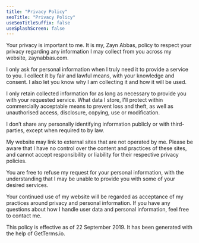 ```yaml
---
title: "Privacy Policy"
seoTitle: "Privacy Policy"
useSeoTitleSuffix: false
useSplashScreen: false
---
```


Your privacy is important to me. It is my, Zayn Abbas, policy to respect your privacy regarding any information I may collect from you across my website, zaynabbas.com.

I only ask for personal information when I truly need it to provide a service to you. I collect it by fair and lawful means, with your knowledge and consent. I also let you know why I am collecting it and how it will be used.

I only retain collected information for as long as necessary to provide you with your requested service. What data I store, I'll protect within commercially acceptable means to prevent loss and theft, as well as unauthorised access, disclosure, copying, use or modification.

I don’t share any personally identifying information publicly or with third-parties, except when required to by law.

My website may link to external sites that are not operated by me. Please be aware that I have no control over the content and practices of these sites, and cannot accept responsibility or liability for their respective privacy policies.

You are free to refuse my request for your personal information, with the understanding that I may be unable to provide you with some of your desired services.

Your continued use of my website will be regarded as acceptance of my practices around privacy and personal information. If you have any questions about how I handle user data and personal information, feel free to contact me.

This policy is effective as of 22 September 2019. It has been generated with the help of GetTerms.io.
